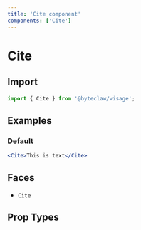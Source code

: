 ```yaml
---
title: 'Cite component'
components: ['Cite']
---
```


# Cite

## Import

```js transpile=false
import { Cite } from '@byteclaw/visage';
```

## Examples

### Default

```jsx live
<Cite>This is text</Cite>
```

## Faces

- `Cite`

## Prop Types

<PropTypes component="Cite" />
